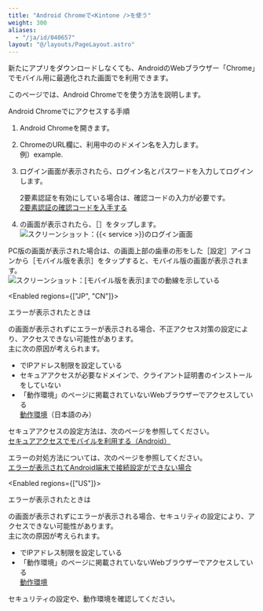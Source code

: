 ```yaml
---
title: "Android Chromeで<Kintone />を使う"
weight: 300
aliases:
  - "/ja/id/040657"
layout: "@/layouts/PageLayout.astro"
---
```




新たにアプリをダウンロードしなくても、AndroidのWebブラウザー「Chrome」でモバイル用に最適化された画面で<Kintone />を利用できます。  
  
このページでは、Android Chromeで<Kintone />を使う方法を説明します。

<Heading id="android_setting_manual_10">Android Chromeで<Kintone />にアクセスする手順</Heading>

1. Android Chromeを開きます。

1. ChromeのURL欄に、利用中の<Kintone />のドメイン名を入力します。  
 例）example.<CybozuCom />

1. ログイン画面が表示されたら、ログイン名とパスワードを入力してログインします。

   <Note>

   2要素認証を有効にしている場合は、確認コードの入力が必要です。  
   [2要素認証の確認コードを入手する](/general/ja/id/020418.html)

   </Note>

1. <Service />の画面が表示されたら、<Wovn>［<Kintone />］</Wovn>をタップします。  
   <Img src="/k/kintone/img-ja/setting_manual_android_01.png" alt="スクリーンショット：{{&lt; service &gt;}}のログイン画面" />

PC版の画面が表示された場合は、<Kintone />の画面上部の歯車の形をした<Wovn>［設定］</Wovn>アイコンから<Wovn>［モバイル版を表示］</Wovn>をタップすると、モバイル版の画面が表示されます。<Wovn></Wovn>  
<Img src="/k/kintone/img-ja/setting_manual_03.png" alt="スクリーンショット：[モバイル版を表示]までの動線を示している" />

<Enabled regions={["JP", "CN"]}>

<Heading id="android_setting_manual_20">エラーが表示されたときは</Heading>

<Kintone />の画面が表示されずにエラーが表示される場合、不正アクセス対策の設定により、アクセスできない可能性があります。  
主に次の原因が考えられます。

* <SlashUi />でIPアドレス制限を設定している
* セキュアアクセスが必要なドメインで、クライアント証明書のインストールをしていない
* 「動作環境」のページに掲載されていないWebブラウザーでアクセスしている  
  [動作環境](https://www.cybozu.com/jp/service/requirements.html)（日本語のみ）

セキュアアクセスの設定方法は、次のページを参照してください。  
[セキュアアクセスでモバイルを利用する（Android）](/k/ja/id/040656.html)

エラーの対処方法については、次のページを参照してください。  
[エラーが表示されてAndroid端末で接続設定ができない場合](/k/ja/id/040362.html)

</Enabled>

<Enabled regions={["US"]}>

<Heading id="android_setting_manual_30">エラーが表示されたときは</Heading>

<Kintone />の画面が表示されずにエラーが表示される場合、セキュリティの設定により、アクセスできない可能性があります。  
主に次の原因が考えられます。

* <SlashUi />でIPアドレス制限を設定している
* 「動作環境」のページに掲載されていないWebブラウザーでアクセスしている  
  [動作環境](https://trust-center.kintone.com/service/requirements/#app)

セキュリティの設定や、動作環境を確認してください。

</Enabled>
